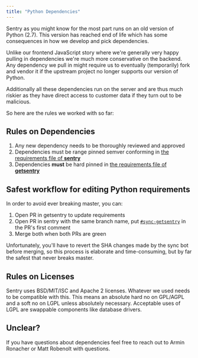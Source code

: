 ```yaml
---
title: "Python Dependencies"
---
```


Sentry as you might know for the most part runs on an old version of Python (2.7). This version has reached end of life which has some consequences in how we develop and pick dependencies.

Unlike our frontend JavaScript story where we're generally very happy pulling in dependencies we're much more conservative on the backend. Any dependency we pull in might require us to eventually (temporarily) fork and vendor it if the upstream project no longer supports our version of Python.

Additionally all these dependencies run on the server and are thus much riskier as they have direct access to customer data if they turn out to be malicious.

So here are the rules we worked with so far:

## Rules on Dependencies

1. Any new dependency needs to be thoroughly reviewed and approved
2. Dependencies must be range pinned semver conforming in [the requirements file of **sentry**](https://github.com/getsentry/sentry/blob/master/requirements-base.txt)
3. Dependencies **must** be hard pinned in [the requirements file of **getsentry**](https://github.com/getsentry/getsentry/blob/master/requirements-base.txt)

## Safest workflow for editing Python requirements

In order to avoid ever breaking master, you can:

1. Open PR in getsentry to update requirements
2. Open PR in sentry with the same branch name, put [`#sync-getsentry`](/workflow/) in the PR's first comment
3. Merge both when both PRs are green

Unfortunately, you'll have to revert the SHA changes made by the sync bot before merging, so this process is elaborate and time-consuming, but by far the safest that never breaks master.

## Rules on Licenses

Sentry uses BSD/MIT/ISC and Apache 2 licenses. Whatever we used needs to be compatible with this. This means an absolute hard no on GPL/AGPL and a soft no on LGPL unless absolutely necessary. Acceptable uses of LGPL are swappable components like database drivers.

## Unclear?

If you have questions about dependencies feel free to reach out to Armin Ronacher or Matt Robenolt with questions.
